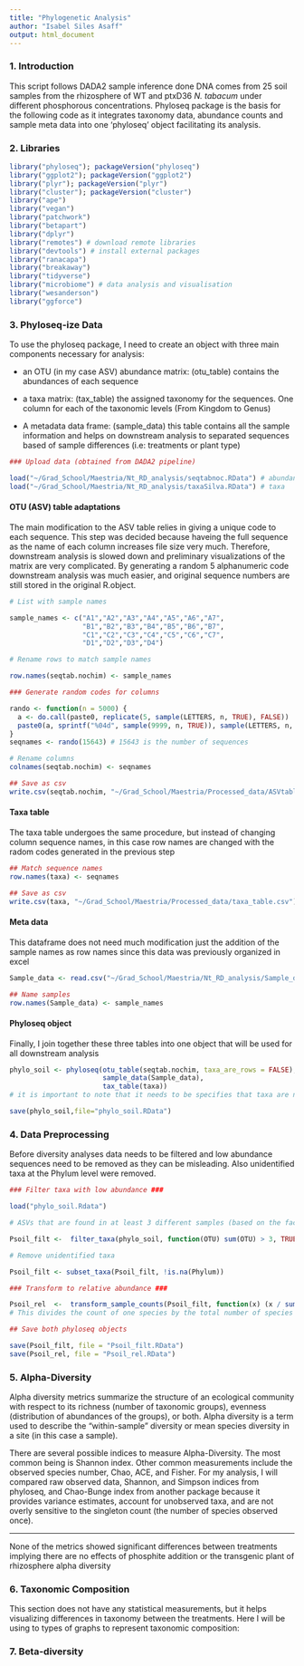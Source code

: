 ```yaml
---
title: "Phylogenetic Analysis"
author: "Isabel Siles Asaff"
output: html_document
---
```


### 1. Introduction

This script follows DADA2 sample inference done DNA comes from 25 soil samples from the rhizosphere of WT and ptxD36 *N. tabacum* under different phosphorous concentrations. Phyloseq package is the basis for the following code as it integrates taxonomy data, abundance counts and sample meta data into one 'phyloseq' object facilitating its analysis. 

### 2. Libraries 

```r
library("phyloseq"); packageVersion("phyloseq")
library("ggplot2"); packageVersion("ggplot2")
library("plyr"); packageVersion("plyr")
library("cluster"); packageVersion("cluster")
library("ape")
library("vegan")
library("patchwork")
library("betapart")
library("dplyr")
library("remotes") # download remote libraries
library("devtools") # install external packages
library("ranacapa")
library("breakaway")
library("tidyverse")
library("microbiome") # data analysis and visualisation
library("wesanderson")
library("ggforce")
```

### 3. Phyloseq-ize Data

To use the phyloseq package, I need to create an object with three main components necessary for analysis: 

* an OTU (in my case ASV) abundance matrix: (otu_table) contains the abundances of each sequence

* a taxa matrix: (tax_table)  the assigned taxonomy for the sequences. One column for each of the taxonomic levels (From Kingdom to Genus)

* A metadata data frame: (sample_data) this table contains all the sample information and helps on downstream analysis to separated sequences based of sample differences (i.e: treatments or plant type)

```r
### Upload data (obtained from DADA2 pipeline)

load("~/Grad_School/Maestria/Nt_RD_analysis/seqtabnoc.RData") # abundances
load("~/Grad_School/Maestria/Nt_RD_analysis/taxaSilva.RData") # taxa

```

#### OTU (ASV) table adaptations

The main modification to the ASV table relies in giving a unique code to each sequence. This step was decided because haveing the full sequence as the name of each column increases file size very much. Therefore, downstream analysis is slowed down and preliminary visualizations of the matrix are very complicated. By generating a random 5 alphanumeric code downstream analysis was much easier, and original sequence numbers are still stored in the original R.object.

```r
# List with sample names

sample_names <- c("A1","A2","A3","A4","A5","A6","A7",
                  "B1","B2","B3","B4","B5","B6","B7",
                  "C1","C2","C3","C4","C5","C6","C7",
                  "D1","D2","D3","D4")

# Rename rows to match sample names

row.names(seqtab.nochim) <- sample_names

### Generate random codes for columns

rando <- function(n = 5000) {
  a <- do.call(paste0, replicate(5, sample(LETTERS, n, TRUE), FALSE))
  paste0(a, sprintf("%04d", sample(9999, n, TRUE)), sample(LETTERS, n, TRUE))
}
seqnames <- rando(15643) # 15643 is the number of sequences

# Rename columns
colnames(seqtab.nochim) <- seqnames

## Save as csv
write.csv(seqtab.nochim, "~/Grad_School/Maestria/Processed_data/ASVtable.csv")

```

#### Taxa table

The taxa table undergoes the same procedure, but instead of changing column sequence names, in this case row names are changed with the radom codes generated in the previous step

```r

## Match sequence names
row.names(taxa) <- seqnames

## Save as csv
write.csv(taxa, "~/Grad_School/Maestria/Processed_data/taxa_table.csv")

```

#### Meta data

This dataframe does not need much modification just the addition of the sample names as row names since this data was previously organized in excel

```r
Sample_data <- read.csv("~/Grad_School/Maestria/Nt_RD_analysis/Sample_data.csv")

## Name samples
row.names(Sample_data) <- sample_names
```

#### Phyloseq object

Finally, I join together these three tables into one object that will be used for all downstream analysis

```r
phylo_soil <- phyloseq(otu_table(seqtab.nochim, taxa_are_rows = FALSE),
                       sample_data(Sample_data),
                       tax_table(taxa))
# it is important to note that it needs to be specifies that taxa are not rows in the abundance table

save(phylo_soil,file="phylo_soil.RData")
```

### 4. Data Preprocessing

Before diversity analyses data needs to be filtered and low abundance sequences need to be removed as they can be misleading. Also unidentified taxa at the Phylum level were removed.

```r
### Filter taxa with low abundance ###

load("phylo_soil.Rdata")

# ASVs that are found in at least 3 different samples (based on the fact that each treatment has 3 repetitions)

Psoil_filt <-  filter_taxa(phylo_soil, function(OTU) sum(OTU) > 3, TRUE)

# Remove unidentified taxa

Psoil_filt <- subset_taxa(Psoil_filt, !is.na(Phylum))

### Transform to relative abundance ###

Psoil_rel  <-  transform_sample_counts(Psoil_filt, function(x) (x / sum(x))) # in percentage
# This divides the count of one species by the total number of species in that sample

## Save both phyloseq objects

save(Psoil_filt, file = "Psoil_filt.RData")
save(Psoil_rel, file = "Psoil_rel.RData")
```

### 5. Alpha-Diversity

Alpha diversity metrics summarize the structure of an ecological community with respect to its richness (number of taxonomic groups), evenness (distribution of abundances of the groups), or both. Alpha diversity is a term used to describe the "within-sample" diversity or  mean species diversity in a site (in this case a sample).

There are several possible indices to measure Alpha-Diversity. The most common being is Shannon index. Other common measurements include the observed species number, Chao, ACE, and Fisher. For my analysis, I will compared raw observed data, Shannon, and Simpson indices from phyloseq, and Chao-Bunge index from another package because it provides variance estimates, account for unobserved taxa, and are not overly sensitive to the singleton count (the number of species observed once).

-------
None of the metrics showed significant differences between treatments implying there are no effects of phosphite addition or the transgenic plant of rhizosphere alpha diversity

### 6. Taxonomic Composition

This section does not have any statistical measurements, but it helps visualizing differences in taxonomy between the treatments. Here I will be using to types of graphs to represent taxonomic composition: 


### 7. Beta-diversity